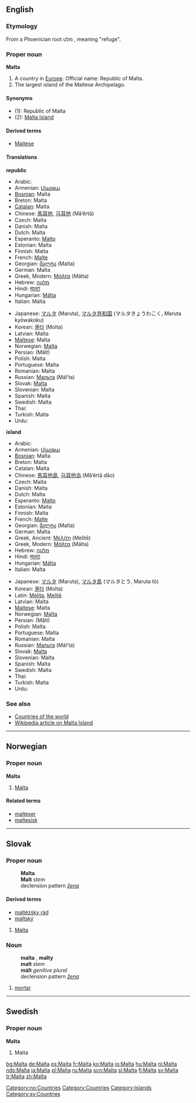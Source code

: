 ==English==
{{wikipedia}}
===Etymology===
From a Phoenician root מלט {{Unicode|(mlṭ)}}, meaning "refuge".
<!-- don't link this word, it is not in its native script -->

===Proper noun===
'''Malta'''

#A country in [[Europe]]. Official name: Republic of Malta.
#The largest island of the Maltese Archipelago.

====Synonyms====
*(1): Republic of Malta
*(2): [[Malta Island]]

====Derived terms====
*[[Maltese]]

====Translations====
'''republic'''
{{top}}
*Arabic: {{ARchar|[[مالطا]]}} {{Unicode|(Málʈa)}} {{f}}
*Armenian: [[Մալթա]] {{Unicode|(Malṭa)}}
*[[Bosnian]]: Malta {{f}}
*Breton: Malta
*[[Catalan]]: Malta
*Chinese: [[馬耳他]], [[马耳他]] (Mǎ’ěrtā)
*Czech: Malta {{f}}
*Danish: Malta
*Dutch: Malta
*Esperanto: [[Malto]]
*Estonian: Malta
*Finnish: Malta
*French: [[Malte]]
*Georgian: [[მალტა]] (Malta)
*German: Malta
*Greek, Modern: [[Μάλτα]] (Málta) {{f}}
*Hebrew: [[מלטה]] {{Unicode|(Malṭa)}}
*Hindi: [[माल्टा]] {{Unicode|(Mālṭā)}}
*Hungarian: [[Málta]]
*Italian: Malta {{f}}
{{mid}}
*Japanese: [[マルタ]] (Maruta), [[マルタ共和国]] (マルタきょうわこく, Maruta kyōwakoku)
*Korean: [[몰타]] (Molta)
*Latvian: Malta {{f}}
*[[Maltese]]: Malta
*Norwegian: [[#Norwegian|Malta]]
*Persian: {{FAchar|[[مالت]]}} (Mâlt)
*Polish: Malta {{f}}
*Portuguese: Malta {{f}}
*Romanian: Malta {{f}}
*Russian: [[Мальта]] (Mál’ta)
*Slovak: [[Malta#Slovak|Malta]] {{f}}
*Slovenian: Malta {{f}}
*Spanish: Malta {{f}}
*Swedish: Malta
*Thai: {{THchar|[[มอลตา]]}} {{Unicode|(Mɔ̄ntā)}}
*Turkish: Malta
*Urdu: {{FAchar|[[مالٹا]]}} {{Unicode|(Mâlṫa)}}
{{bottom}}

'''island'''
{{top}}
*Arabic: {{ARchar|[[مالطة]]}} {{Unicode|(Málʈa)}} {{f}}
*Armenian: [[Մալթա]] {{Unicode|(Malṭa)}}
*[[Bosnian]]: Malta {{f}}
*Breton: Malta
*Catalan: Malta
*Chinese: [[馬耳他島]], [[马耳他岛]] (Mǎ’ěrtā dǎo)
*Czech: Malta {{f}}
*Danish: Malta
*Dutch: Malta
*Esperanto: [[Malto]]
*Estonian: Malta
*Finnish: Malta
*French: [[Malte]]
*Georgian: [[მალტა]] (Malta)
*German: Malta
*Greek, Ancient: [[Μελίτη]] (Melítē) {{f}}
*Greek, Modern: [[Μάλτα]] (Málta) {{f}}
*Hebrew: [[מלטה]] {{Unicode|(Malṭa)}}
*Hindi: [[माल्टा]] {{Unicode|(Mālṭā)}}
*Hungarian: [[Málta]]
*Italian: Malta {{f}}
{{mid}}
*Japanese: [[マルタ]] (Maruta), [[マルタ島]] (マルタとう, Maruta tō)
*Korean: [[몰타]] (Molta)
*Latin: [[Melita]], [[Melite|Melitē]] {{f}}
*Latvian: Malta {{f}}
*[[Maltese]]: Malta
*Norwegian: [[#Norwegian|Malta]]
*Persian: {{FAchar|[[مالت]]}} (Mâlt)
*Polish: Malta {{f}}
*Portuguese: Malta {{f}}
*Romanian: Malta {{f}}
*Russian: [[Мальта]] (Mál’ta)
*Slovak: [[Malta#Slovak|Malta]] {{f}}
*Slovenian: Malta {{f}}
*Spanish: Malta {{f}}
*Swedish: Malta
*Thai: {{THchar|[[มอลตา]]}} {{Unicode|(Mɔ̄ntā)}}
*Turkish: Malta
*Urdu: {{FAchar|[[مالٹا]]}} {{Unicode|(Mâlṫa)}}
{{bottom}}

===See also===
*[[Countries of the world]]
*[[w:Malta Island|Wikipedia article on Malta Island]]


----
==Norwegian==
===Proper noun===
[[Category:no:Countries]]
'''Malta'''
#[[#English|Malta]]
====Related terms====
*[[malteser]]
*[[maltesisk]]


----
==Slovak==
===Proper noun===
:'''Malta''' {{f}}
:'''Malt''' ''stem''
:declension pattern ''[[Slovak declension pattern žena|žena]]''
====Derived terms====
* [[maltézsky rád]]
* [[maltský]]

# [[Malta#English|Malta]]

===Noun===
:'''malta''' {{f}}, '''malty''' {{p}}
:'''malt''' ''stem''
:'''mált''' ''genitive plural''
:declension pattern ''[[Slovak declension pattern žena|žena]]''

# [[mortar]]


----
==Swedish==
===Proper noun===
'''Malta'''
#Malta

[[Category:Countries]]
[[Category:Islands]]
[[Category:sv:Countries]]

[[bg:Malta]]
[[de:Malta]]
[[es:Malta]]
[[fr:Malta]]
[[ko:Malta]]
[[io:Malta]]
[[hu:Malta]]
[[nl:Malta]]
[[nds:Malta]]
[[ja:Malta]]
[[pl:Malta]]
[[ru:Malta]]
[[scn:Malta]]
[[sl:Malta]]
[[fi:Malta]]
[[sv:Malta]]
[[tr:Malta]]
[[zh:Malta]]